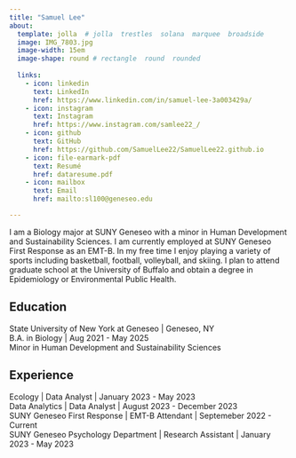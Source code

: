 ```yaml
---
title: "Samuel Lee"
about:
  template: jolla  # jolla  trestles  solana  marquee  broadside
  image: IMG_7803.jpg
  image-width: 15em
  image-shape: round # rectangle  round  rounded
  
  links:
    - icon: linkedin
      text: LinkedIn
      href: https://www.linkedin.com/in/samuel-lee-3a003429a/ 
    - icon: instagram
      text: Instagram
      href: https://www.instagram.com/samlee22_/ 
    - icon: github
      text: GitHub
      href: https://github.com/SamuelLee22/SamuelLee22.github.io 
    - icon: file-earmark-pdf
      text: Resumé
      href: dataresume.pdf
    - icon: mailbox
      text: Email
      href: mailto:sl100@geneseo.edu

---
```



I am a Biology major at SUNY Geneseo with a minor in Human Development and Sustainability Sciences. I am currently employed at SUNY Geneseo First Response as an EMT-B. In my free time I enjoy playing a variety of sports including basketball, football, volleyball, and skiing. I plan to attend graduate school at the University of Buffalo and obtain a degree in Epidemiology or Environmental Public Health.

## Education

State University of New York at Geneseo | Geneseo, NY <br>
B.A. in Biology | Aug 2021 - May 2025 <br>
Minor in Human Development and Sustainability Sciences

## Experience

Ecology | Data Analyst | January 2023 - May 2023 <br>
Data Analytics | Data Analyst | August 2023 - December 2023 <br>
SUNY Geneseo First Response | EMT-B Attendant | Septemeber 2022 - Current <br>
SUNY Geneseo Psychology Department | Research Assistant | January 2023 - May 2023 <br> 


